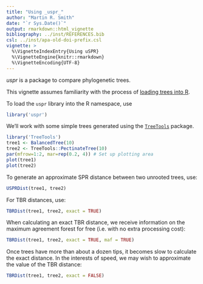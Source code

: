 ```yaml
---
title: "Using _uspr_"
author: "Martin R. Smith"
date: "`r Sys.Date()`"
output: rmarkdown::html_vignette
bibliography: ../inst/REFERENCES.bib
csl: ../inst/apa-old-doi-prefix.csl
vignette: >
  %\VignetteIndexEntry{Using uSPR}
  %\VignetteEngine{knitr::rmarkdown}
  %\VignetteEncoding{UTF-8}
---
```


_uspr_ is a package to compare phylogenetic trees.

This vignette assumes familiarity with the process of [loading trees into R](https://ms609.github.io/TreeTools/articles/load-trees.html).

To load the `uspr` library into the R namespace, use 

```r
library('uspr')
```

We'll work with some simple trees generated using the 
[`TreeTools`](https://ms609.github.io/TreeTools) package.

```r
library('TreeTools')
tree1 <- BalancedTree(10)
tree2 <- TreeTools::PectinateTree(10)
par(mfrow=1:2, mar=rep(0.2, 4)) # Set up plotting area
plot(tree1)
plot(tree2)
```

To generate an approximate SPR distance between two unrooted trees, use:

```r
USPRDist(tree1, tree2)
```

For TBR distances, use:

```r
TBRDist(tree1, tree2, exact = TRUE)
```

When calculating an exact TBR distance, we receive information on the
maximum agreement forest for free (i.e. with no extra processing cost):

```r
TBRDist(tree1, tree2, exact = TRUE, maf = TRUE)
```

Once trees have more than about a dozen tips, it becomes slow to calculate the 
exact distance.  In the interests of speed, we may wish to approximate the value
of the TBR distance:

```r
TBRDist(tree1, tree2, exact = FALSE)
```
